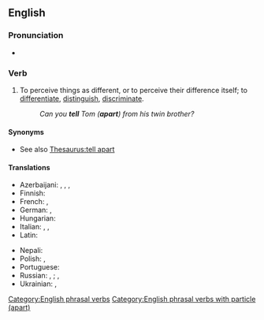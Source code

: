 ==English==

===Pronunciation===
* {{audio|en|En-au-tell apart.ogg|Audio (AU)}}

===Verb===
{{en-verb|tell<,,told> apart}}

# {{lb|en|idiomatic}} To perceive things as different, or to perceive their difference itself; to [[differentiate]], [[distinguish]], [[discriminate]].
#: {{ux|en|They are identical twins, and if they dress the same, everybody has trouble '''telling''' them '''apart'''.}}
#: ''Can you '''tell''' Tom ('''apart''') from his twin brother?''

====Synonyms====
* See also [[Thesaurus:tell apart]]

====Translations====
{{trans-top|to distinguish}}
* Azerbaijani: {{t|az|fərqləndirmək}}, {{t+|az|ayırmaq}}, {{t|az|ayırd etmək}}, {{t+|az|seçmək}}
* Finnish: {{t+|fi|erottaa}}
* French: {{t+|fr|distinguer}}, {{t+|fr|différencier}}
* German: {{t+|de|auseinanderhalten}}, {{t+|de|unterscheiden}}
* Hungarian: {{t+|hu|megkülönböztet}}
* Italian: {{t+|it|differenziare}}, {{t+|it|distinguere}}, {{t+|it|discriminare}}
* Latin: {{t|la|internoscō}}
{{trans-mid}}
* Nepali: {{t|ne|छुट्ट्याउनु}}
* Polish: {{t+|pl|rozróżniać|impf}}, {{t+|pl|rozróżnić|pf}}
* Portuguese: {{t+|pt|distinguir}}
* Russian: {{t+|ru|различа́ть|impf}}, {{t+|ru|различи́ть|pf}}; {{t+|ru|отлича́ть|impf}}, {{t+|ru|отличи́ть|pf}}
* Ukrainian: {{t|uk|розрізня́ти|impf}}, {{t|uk|розрізни́ти|pf}}
{{trans-bottom}}

[[Category:English phrasal verbs]]
[[Category:English phrasal verbs with particle (apart)]]